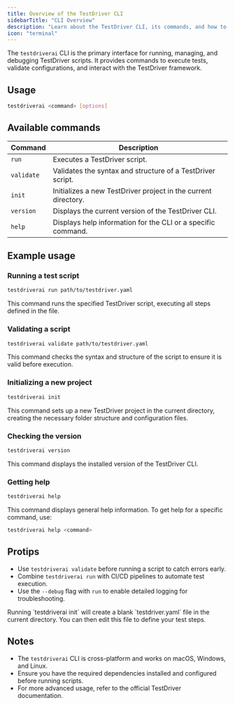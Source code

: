 ```yaml
---
title: Overview of the TestDriver CLI
sidebarTitle: "CLI Overview"
description: "Learn about the TestDriver CLI, its commands, and how to use it effectively."
icon: "terminal"
---
```


The `testdriverai` CLI is the primary interface for running, managing, and debugging TestDriver scripts. It provides commands to execute tests, validate configurations, and interact with the TestDriver framework.

## Usage
```bash
testdriverai <command> [options]
```

## Available commands
| Command       | Description                                                                 |
|---------------|-----------------------------------------------------------------------------|
| `run`         | Executes a TestDriver script.                                           |
| `validate`    | Validates the syntax and structure of a TestDriver script.              |
| `init`        | Initializes a new TestDriver project in the current directory.          |
| `version`     | Displays the current version of the TestDriver CLI.                     |
| `help`        | Displays help information for the CLI or a specific command.               |

## Example usage

### Running a test script
```bash
testdriverai run path/to/testdriver.yaml
```
This command runs the specified TestDriver script, executing all steps defined in the file.

### Validating a script
```bash
testdriverai validate path/to/testdriver.yaml
```
This command checks the syntax and structure of the script to ensure it is valid before execution.

### Initializing a new project
```bash
testdriverai init
```
This command sets up a new TestDriver project in the current directory, creating the necessary folder structure and configuration files.

### Checking the version
```bash
testdriverai version
```
This command displays the installed version of the TestDriver CLI.

### Getting help
```bash
testdriverai help
```
This command displays general help information. To get help for a specific command, use:
```bash
testdriverai help <command>
```

## Protips
- Use `testdriverai validate` before running a script to catch errors early.
- Combine `testdriverai run` with CI/CD pipelines to automate test execution.
- Use the `--debug` flag with `run` to enable detailed logging for troubleshooting.

<Info>
Running `testdriverai init` will create a blank `testdriver.yaml` file in the current directory. You can then edit this file to define your test steps. 
</Info>

## Notes
- The `testdriverai` CLI is cross-platform and works on macOS, Windows, and Linux.
- Ensure you have the required dependencies installed and configured before running scripts.
- For more advanced usage, refer to the official TestDriver documentation.
